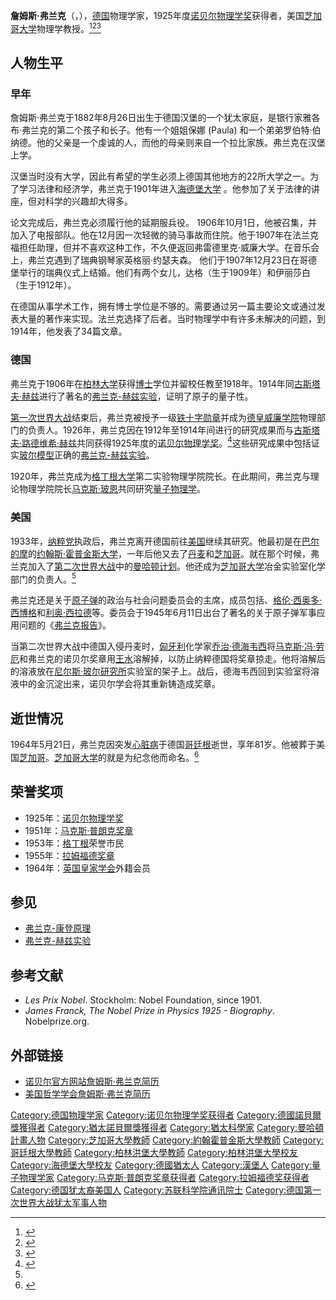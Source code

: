 {{NoteTA|G1=物理學}}
{{Infobox_Scientist
| name  = 詹姆斯·弗兰克{{Nobel icon|1925年諾貝爾物理學獎|諾貝爾物理學獎}}<br />James Franck
| image = James_Franck_1925.jpg
| image_size = 200px
| caption = 
| birth_date = {{Birth date|1882|08|26}}
| birth_place = {{flag|German Empire}}[[汉堡|汉堡]]
| residence = [[德國|德國]]
| nationality = {{flag|German Empire}}（1882年－1918年）<br/>{{flag|Weimar Republic}}（1918年－1933年）<br/>{{GER-1933}}（1933年－1945年）<br/>{{BRD}}（1949年－1964年）
| death_date = {{Death date and age|1964|05|21|1882|08|26}}
| death_place = {{BRD}}[[格丁根|格丁根]]
| field = [[物理学家|物理学家]]
| work_institution = [[柏林洪堡大学|柏林大学]]<br>[[格丁根大学|格丁根大学]]<br>[[约翰斯·霍普金斯大学|约翰斯·霍普金斯大学]]<br>[[芝加哥大学|芝加哥大学]]
| alma_mater = [[海德堡大学|海德堡大学]]<br>[[柏林大学|柏林大学]]
| doctoral_advisor = {{link-en|埃米爾·沃伯格|Emil Warburg}}
| doctoral_students = [[威廉·汉勒|威廉·汉勒]]<br />[[萧光琰|萧光琰]]
| known_for  = [[弗兰克-康登原理|弗兰克-康登原理]]<br>[[弗兰克-赫兹实验|弗兰克-赫兹实验]]
| prizes = [[File:Nobel_prize_medal.svg|20px]] [[诺贝尔物理学奖|诺贝尔物理学奖]]（1925年）
| footnotes = 
}}
'''詹姆斯·弗兰克'''（{{lang-de|'''James Franck'''}}，{{bd|1882年|8月26日|1964年|5月21日|catIdx=F}}），[[德国|德国]]物理学家，1925年度[[诺贝尔物理学奖|诺贝尔物理学奖]]获得者，美国[[芝加哥大学|芝加哥大学]]物理学教授。<ref name=":0">{{Cite web|title=James Franck|url=https://www.atomicheritage.org/profile/james-franck|accessdate=2019-09-19|work=Atomic Heritage Foundation|language=en|archive-date=2021-05-07|archive-url=https://web.archive.org/web/20210507154653/https://www.atomicheritage.org/profile/james-franck|dead-url=no}}</ref><ref>{{Cite web|title=The Nobel Prize in Physics 1925|url=https://www.nobelprize.org/prizes/physics/1925/franck/biographical/|accessdate=2019-09-19|work=NobelPrize.org|language=en-US|archive-date=2019-04-01|archive-url=https://web.archive.org/web/20190401222235/https://www.nobelprize.org/prizes/physics/1925/franck/biographical/|dead-url=no}}</ref><ref>{{Cite web|title=Franck, James, 1882-1964|url=https://history.aip.org/phn/11509027.html|accessdate=2019-09-19|work=history.aip.org|archive-date=2020-08-03|archive-url=https://web.archive.org/web/20200803125814/https://history.aip.org/phn/11509027.html|dead-url=no}}</ref> 

== 人物生平 ==

=== 早年 ===
詹姆斯·弗兰克于1882年8月26日出生于德国汉堡的一个犹太家庭，是银行家雅各布·弗兰克的第二个孩子和长子。他有一个姐姐保娜 (Paula) 和一个弟弟罗伯特·伯纳德。他的父亲是一个虔诚的人，而他的母亲则来自一个拉比家族。弗兰克在汉堡上学。

汉堡当时没有大学，因此有希望的学生必须上德国其他地方的22所大学之一。为了学习法律和经济学，弗兰克于1901年进入[[海德堡大学|海德堡大学]] 。他参加了关于法律的讲座，但对科学的兴趣却大得多。

论文完成后，弗兰克必须履行他的延期服兵役。 1906年10月1日，他被召集，并加入了电报部队。他在12月因一次轻微的骑马事故而住院。他于1907年在法兰克福担任助理，但并不喜欢这种工作，不久便返回弗雷德里克·威廉大学。在音乐会上，弗兰克遇到了瑞典钢琴家英格丽·约瑟夫森。 他们于1907年12月23日在哥德堡举行的瑞典仪式上结婚。他们有两个女儿，达格（生于1909年）和伊丽莎白（生于1912年）。

在德国从事学术工作，拥有博士学位是不够的。需要通过另一篇主要论文或通过发表大量的著作来实现。法兰克选择了后者。当时物理学中有许多未解决的问题，到1914年，他发表了34篇文章。

=== 德国 ===
弗兰克于1906年在[[柏林洪堡大学|柏林大学]]获得[[博士|博士]]学位并留校任教至1918年。1914年同[[古斯塔夫·赫兹|古斯塔夫·赫兹]]进行了著名的[[弗兰克-赫兹实验|弗兰克-赫兹实验]]，证明了原子的量子性。

[[第一次世界大战|第一次世界大战]]结束后，弗兰克被授予一级[[铁十字勋章|铁十字勋章]]并成为[[德皇威廉学院|德皇威廉学院]]物理部门的负责人。1926年，弗兰克因在1912年至1914年间进行的研究成果而与[[古斯塔夫·路德维希·赫兹|古斯塔夫·路德维希·赫兹]]共同获得1925年度的[[诺贝尔物理学奖|诺贝尔物理学奖]]。<ref>{{Cite web|title=The Nobel Prize in Physics 1925|url=https://www.nobelprize.org/prizes/physics/1925/summary/|accessdate=2019-09-19|work=NobelPrize.org|language=en-US|archive-date=2020-05-22|archive-url=https://web.archive.org/web/20200522041142/https://www.nobelprize.org/prizes/physics/1925/summary/|dead-url=no}}</ref>这些研究成果中包括证实[[玻尔模型|玻尔模型]]正确的[[弗兰克-赫兹实验|弗兰克-赫兹实验]]。

1920年，弗兰克成为[[格丁根大学|格丁根大学]]第二实验物理学院院长。在此期间，弗兰克与理论物理学院院长[[马克斯·玻恩|马克斯·玻恩]]共同研究[[量子物理学|量子物理学]]。

=== 美国 ===
1933年，[[纳粹党|纳粹党]]执政后，弗兰克离开德国前往[[美国|美国]]继续其研究。他最初是在[[巴尔的摩_(马里兰州)|巴尔的摩]]的[[约翰斯·霍普金斯大学|约翰斯·霍普金斯大学]]，一年后他又去了[[丹麦|丹麦]]和[[芝加哥_(伊利诺伊州)|芝加哥]]。就在那个时候，弗兰克加入了[[第二次世界大战|第二次世界大战]]中的[[曼哈顿计划|曼哈顿计划]]。他还成为[[芝加哥大学|芝加哥大学]]冶金实验室化学部门的负责人。<ref name=":0" />

弗兰克还是关于[[原子弹|原子弹]]的政治与社会问题委员会的主席，成员包括{{tsl|en|J. J. Nickson|J. J. 尼克森}}、[[格伦·西奥多·西博格|格伦·西奥多·西博格]]和[[利奥·西拉德|利奥·西拉德]]等。委员会于1945年6月11日出台了著名的关于原子弹军事应用问题的《[[弗兰克报告|弗兰克报告]]》。

当第二次世界大战中德国入侵丹麦时，[[匈牙利|匈牙利]]化学家[[乔治·德海韦西|乔治·德海韦西]]将[[马克斯·冯·劳厄|马克斯·冯·劳厄]]和弗兰克的诺贝尔奖章用[[王水|王水]]溶解掉，以防止纳粹德国将奖章掠走。他将溶解后的溶液放在[[尼尔斯·玻尔研究所|尼尔斯·玻尔研究所]]实验室的架子上。战后，德海韦西回到实验室将溶液中的金沉淀出来，诺贝尔学会将其重新铸造成奖章。

== 逝世情况 ==
1964年5月21日，弗兰克因突发[[心脏病|心脏病]]于德国[[哥廷根|哥廷根]]逝世，享年81岁。他被葬于美国[[芝加哥|芝加哥]]。[[芝加哥大学|芝加哥大学]]的{{tsl|en|James Franck Institute|詹姆斯·弗兰克研究所}}就是为纪念他而命名。<ref>{{Cite web|title=James Franck Institute|url=https://www.uchicago.edu/research/center/james_franck_institute/|accessdate=2019-09-19|last=AvenueChicago|first=The University of ChicagoEdward H. Levi Hall5801 South Ellis|work=The University of Chicago|language=en|archive-date=2021-01-07|archive-url=https://web.archive.org/web/20210107172755/https://www.uchicago.edu/research/center/james_franck_institute/|dead-url=no}}</ref>

== 荣誉奖项 ==

* 1925年：[[诺贝尔物理学奖|诺贝尔物理学奖]]
* 1951年：[[马克斯·普朗克奖章|马克斯·普朗克奖章]]
* 1953年：[[格丁根|格丁根]]荣誉市民
* 1955年：[[拉姆福德奖章|拉姆福德奖章]]
* 1964年：[[英国皇家学会|英国皇家学会]]外籍会员

== 参见 ==
*[[弗兰克-康登原理|弗兰克-康登原理]]
* [[弗兰克-赫兹实验|弗兰克-赫兹实验]] 

== 参考文献 ==
<div class="references-small">
<references />

* ''Les Prix Nobel''. Stockholm: Nobel Foundation, since 1901.
* ''James Franck, The Nobel Prize in Physics 1925 - Biography''. Nobelprize.org.
</div>

== 外部链接 ==
* [http://nobelprize.org/physics/laureates/1925/franck-bio.html 诺贝尔官方网站詹姆斯·弗兰克简历] {{Wayback|url=http://nobelprize.org/physics/laureates/1925/franck-bio.html |date=20060617233732 }}
* [https://web.archive.org/web/20060927084229/http://www.amphilsoc.org/library/guides/ahqp/bios.htm 美国哲学学会詹姆斯·弗兰克简历]

{{诺贝尔物理学奖获得者 (1901年-1925年)}}
{{拉姆福德奖获得者}}
{{马克斯·普朗克奖章获得者}}

{{Authority control}}
{{DEFAULTSORT:Franck, James}}
[[Category:德国物理学家|Category:德国物理学家]]
[[Category:诺贝尔物理学奖获得者|Category:诺贝尔物理学奖获得者]]
[[Category:德國諾貝爾獎獲得者|Category:德國諾貝爾獎獲得者]]
[[Category:猶太諾貝爾獎獲得者|Category:猶太諾貝爾獎獲得者]]
[[Category:猶太科學家|Category:猶太科學家]]
[[Category:曼哈頓計畫人物|Category:曼哈頓計畫人物]]
[[Category:芝加哥大學教師|Category:芝加哥大學教師]]
[[Category:約翰霍普金斯大學教師|Category:約翰霍普金斯大學教師]]
[[Category:哥廷根大學教師|Category:哥廷根大學教師]]
[[Category:柏林洪堡大學教師|Category:柏林洪堡大學教師]]
[[Category:柏林洪堡大學校友|Category:柏林洪堡大學校友]]
[[Category:海德堡大學校友|Category:海德堡大學校友]]
[[Category:德國猶太人|Category:德國猶太人]]
[[Category:漢堡人|Category:漢堡人]]
[[Category:量子物理学家|Category:量子物理学家]]
[[Category:马克斯·普朗克奖章获得者|Category:马克斯·普朗克奖章获得者]]
[[Category:拉姆福德奖获得者|Category:拉姆福德奖获得者]]
[[Category:德国犹太裔美国人|Category:德国犹太裔美国人]]
[[Category:苏联科学院通讯院士|Category:苏联科学院通讯院士]]
[[Category:德国第一次世界大战犹太军事人物|Category:德国第一次世界大战犹太军事人物]]